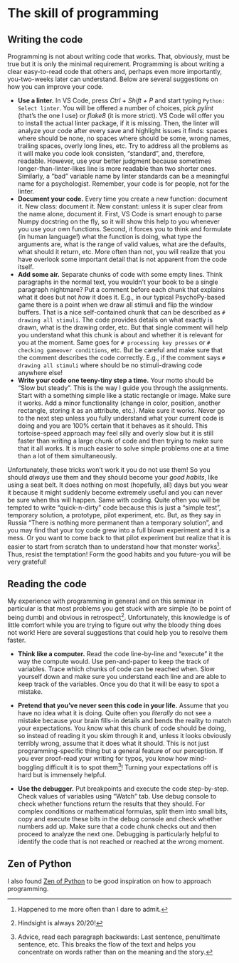 # The skill of programming

## Writing the code

Programming is not about writing code that works. That, obviously, must be true but it is only the minimal requirement. Programming is about writing a clear easy-to-read code that others and, perhaps even more importantly, you-two-weeks later can understand. Below are several suggestions on how you can improve your code. 

* **Use a linter.** In VS Code, press _Ctrl + Shift + P_ and start typing `Python: Select linter`. You will be offered a number of choices, pick  _pylint_ (that's the one I use) or _flake8_ (it is more strict). VS Code will offer you to install the actual linter package, if it is missing. Then, the linter will analyze your code after every save and highlight issues it finds: spaces where should be none, no spaces where should be some, wrong names, trailing spaces, overly long lines, etc. Try to address all the problems as it will make you code look consisten, "standard", and, therefore, readable. However, use your better judgment because sometimes longer-than-linter-likes line is more readable than two shorter ones. Similarly, a "bad" variable name by linter standards can be a meaningful name for a psychologist. Remember, your code is for people, not for the linter.
* **Document your code.** Every time you create a new function: document it. New class: document it. New constant: unless it is super clear from the name alone, document it. First, VS Code is smart enough to parse Numpy docstring on the fly, so it will show this help to you whenever you use your own functions. Second, it forces you to think and formulate (in human language!) what the function is doing,  what type the arguments are, what is the range of valid values, what are the defaults, what should it return, etc. More often than not, you will realize that you have overlook some important detail that is not apparent from the code itself.
* **Add some air.** Separate chunks of code with some empty lines. Think paragraphs in the normal text, you wouldn't your book to be a single paragraph nightmare? Put a comment before each chunk that explains what it does but not _how_ it does it. E.g., in our typical PsychoPy-based game there is a point when we draw all stimuli and flip the window buffers. That is a nice self-contained chunk that can be described as `# drawing all stimuli`. The code provides details on what exactly is drawn, what is the drawing order, etc. But that single comment will help you understand what this chunk is about and whether it is relevant for you at the moment. Same goes for `# processing key presses` or `# checking gameover conditions`, etc. But be careful and make sure that the comment describes the code correctly. E.g., if the comment says `# drawing all stimuli` where should be no stimuli-drawing code anywhere else!
* **Write your code one teeny-tiny step a time.** Your motto should be "Slow but steady". This is the way I guide you through the assignments. Start with a something simple like a static rectangle or image. Make sure it works. Add a minor functionality (change in color, position, another rectangle, storing it as an attribute, etc.). Make sure it works. Never go to the next step unless you fully understand what your current code is doing and you are 100% certain that it behaves as it should. This tortoise-speed approach may feel silly and overly slow but it is still faster than writing a large chunk of code and then trying to make sure that it all works. It is much easier to solve simple problems one at a time than a lot of them simultaneously.

Unfortunately, these tricks won't work it you do not use them! So you should _always_ use them and they should become your _good habits_, like using a seat belt. It does nothing on most (hopefully, all) days but you wear it because it might suddenly become extremely useful and you can never be sure when this will happen. Same with coding. Quite often you will be tempted to write "quick-n-dirty" code because this is just a "simple test", temporary solution, a prototype, pilot experiment, etc. But, as they say in Russia "There is nothing more permanent than a temporary solution", and you may find that your toy code grew into a full blown experiment and it is a mess. Or you want to come back to that pilot experiment but realize that it is easier to start from scratch than to understand how that monster works^[Happened to me more often than I dare to admit.]. Thus, resist the temptation! Form the good habits and you future-you will be very grateful!

## Reading the code
My experience with programming in general and on this seminar in particular is that most problems you get stuck with are simple (to be point of being dumb) and obvious in retrospect^[Hindsight is always 20/20!]. Unfortunately, this knowledge is of little comfort while you are trying to figure out why the bloody thing does not work! Here are several suggestions that could help you to resolve them faster.

* **Think like a computer.** Read the code line-by-line and "execute" it the way the compute would. Use pen-and-paper to keep the track of variables. Trace which chunks of code can be reached when. Slow yourself down and make sure you understand each line and are able to keep track of the variables. Once you do that it will be easy to spot a mistake.

* **Pretend that you've never seen this code in your life.** Assume that you have no idea what it is doing. Quite often you _literally_ do not see a mistake because your brain fills-in details and bends the reality to match your expectations. You _know_ what this chunk of code should be doing, so instead of reading it you skim through it and, unless it looks obviously terribly wrong, assume that it does what it should. This is not just programming-specific thing but a general feature of our perception. If you ever proof-read your writing for typos, you know how mind-boggling difficult it is to spot them^[Advice, read each paragraph backwards: Last sentence, penultimate sentence, etc. This breaks the flow of the text and helps you concentrate on words rather than on the meaning and the story.]! Turning your expectations off is hard but is immensely helpful.

* **Use the debugger.** Put breakpoints and execute the code step-by-step. Check values of variables using "Watch" tab. Use debug console to check whether functions return the results that they should. For complex conditions or mathematical formulas, split them into small bits, copy and execute these bits in the debug console and check whether numbers add up. Make sure that a code chunk checks out and then proceed to analyze the next one. Debugging is particularly helpful to identify the code that is not reached or reached at the wrong moment.

## Zen of Python
I also found [Zen of Python](https://www.python.org/dev/peps/pep-0020/) to be good inspiration on how to approach programming.



